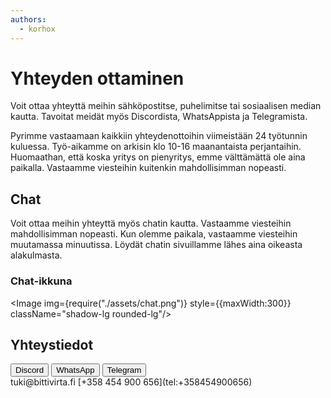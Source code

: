 ```yaml
---
authors:
  - korhox
---
```


# Yhteyden ottaminen

Voit ottaa yhteyttä meihin sähköpostitse, puhelimitse tai sosiaalisen median kautta. Tavoitat meidät myös Discordista, WhatsAppista ja Telegramista.

Pyrimme vastaamaan kaikkiin yhteydenottoihin viimeistään 24 työtunnin kuluessa. Työ-aikamme on arkisin klo 10-16 maanantaista perjantaihin. Huomaathan, että koska yritys on pienyritys, emme välttämättä ole aina paikalla. Vastaamme viesteihin kuitenkin mahdollisimman nopeasti.

## Chat

Voit ottaa meihin yhteyttä myös chatin kautta. Vastaamme viesteihin mahdollisimman nopeasti. Kun olemme paikala, vastaamme viesteihin muutamassa minuutissa. Löydät chatin sivuillamme lähes aina oikeasta alakulmasta.

### Chat-ikkuna

<Image img={require("./assets/chat.png")} style={{maxWidth:300}} className="shadow-lg rounded-lg"/>


## Yhteystiedot

<div className="flex flex-wrap gap-2 -mb-4">
  <Button href="https://biv.fi/discord"><Icon icon={["fab", "discord"]} className="me-2" />Discord</Button>
  <Button href="https://biv.fi/whatsapp"><Icon icon={["fab", "whatsapp"]} className="me-2" />WhatsApp</Button>
  <Button href="https://biv.fi/telegram"><Icon icon={["fab", "telegram"]} className="me-2" />Telegram</Button>
</div>
<div className="flex">
  <InfoField icon={["fas", "envelope"]}>tuki@bittivirta.fi</InfoField>
  <InfoField icon={["fas", "phone"]}>[+358 454 900 656](tel:+358454900656)</InfoField>
</div>
